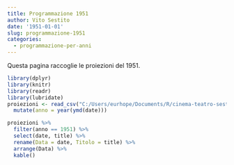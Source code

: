 ```yaml
---
title: Programmazione 1951
author: Vito Sestito
date: '1951-01-01'
slug: programmazione-1951
categories:
  - programmazione-per-anni
---
```



Questa pagina raccoglie le proiezioni del 1951.


```r
library(dplyr)
library(knitr)
library(readr)
library(lubridate)
proiezioni <- read_csv("C:/Users/eurhope/Documents/R/cinema-teatro-sestito/static/data/programmazione_agende.csv") %>% 
  mutate(anno = year(ymd(date)))
```


```r
proiezioni %>% 
  filter(anno == 1951) %>% 
  select(date, title) %>% 
  rename(Data = date, Titolo = title) %>% 
  arrange(Data) %>% 
  kable()
```

